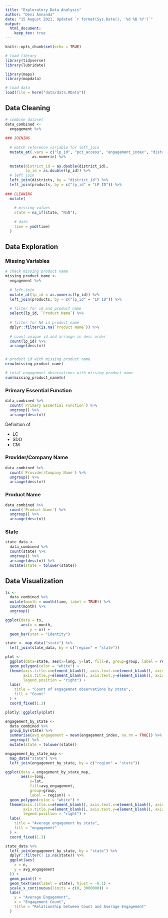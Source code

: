 ```yaml
---
title: "Exploratory Data Analysis"
author: "Devi Annanda"
date: "15 August 2021, Updated `r format(Sys.Date(), '%d %B %Y')`"
output: 
  html_document:
    keep_tex: true
---
```


```r
knitr::opts_chunk$set(echo = TRUE)

# load library
library(tidyverse)
library(lubridate)

library(maps)
library(mapdata)
```

```r
# load data
load(file = here("data/data.RData"))
```

## Data Cleaning

```r
# combine dataset
data_combined <- 
  engagement %>% 
  
### JOINING
  
  # match reference variable for left_join
  mutate_at(.vars = c("lp_id", "pct_access", "engagement_index", "district_id"),
            as.numeric) %>% 
  
  mutate(district_id = as.double(district_id),
         lp_id = as.double(lp_id)) %>% 
  # left join
  left_join(districts, by = "district_id") %>% 
  left_join(products, by = c("lp_id" = "LP ID")) %>% 
  
### CLEANING
  mutate(
    
    # missing values
    state = na_if(state, "NaN"),
    
    # date
    time = ymd(time)
  )
```


## Data Exploration

### Missing Variables

```r
# check missing product name
missing_product_name <- 
  engagement %>% 
  
  # left-join
  mutate_at(lp_id = as.numeric(lp_id)) %>% 
  left_join(products, by = c("lp_id" = "LP ID")) %>% 
  
  # filter for id and product name
  select(lp_id, `Product Name`) %>% 
  
  # filter for NA in product name
  dplyr::filter(is.na(`Product Name`)) %>% 
  
  # count unique id and arrange in desc order
  count(lp_id) %>% 
  arrange(desc(n))


# product id with missing product name
nrow(missing_product_name)

# total engagemnet observations with missing product name
sum(missing_product_name$n)
```


### Primary Essential Function

```r
data_combined %>% 
  count(`Primary Essential Function`) %>% 
  ungroup() %>% 
  arrange(desc(n))
```

Definition of

- LC
- SDO
- CM

### Provider/Company Name
```r
data_combined %>% 
  count(`Provider/Company Name`) %>% 
  ungroup() %>% 
  arrange(desc(n))
```

### Product Name
```r
data_combined %>% 
  count(`Product Name`) %>% 
  ungroup() %>% 
  arrange(desc(n))
```

### State
```r
state_data <- 
  data_combined %>% 
  count(state) %>% 
  ungroup() %>% 
  arrange(desc(n)) %>% 
  mutate(state = tolower(state))
```


## Data Visualization

```r
ts <-
  data_combined %>% 
  mutate(month = month(time, label = TRUE)) %>% 
  count(month) %>% 
  ungroup()

ggplot(data = ts,
       aes(x = month,
           y = n)) +
  geom_bar(stat = "identity")
```


```r
state <- map_data("state") %>% 
  left_join(state_data, by = c("region" = "state"))

plot <- 
  ggplot(data=state, aes(x=long, y=lat, fill=n, group=group, label = region)) + 
  geom_polygon(color = "white") + 
  theme(axis.title.x=element_blank(), axis.text.x=element_blank(), axis.ticks.x=element_blank(),
        axis.title.y=element_blank(), axis.text.y=element_blank(), axis.ticks.y=element_blank(),
        legend.position = "right") + 
  labs(
    title = "Count of engagemnet observations by state",
    fill = "Count"
  ) +
  coord_fixed(1.3)

plotly::ggplotly(plot)
```

```r
engagement_by_state <- 
  data_combined %>% 
  group_by(state) %>%
  summarise(avg_engagement = mean(engagement_index, na.rm = TRUE)) %>% 
  ungroup() %>% 
  mutate(state = tolower(state))

engagement_by_state_map <- 
  map_data("state") %>% 
  left_join(engagement_by_state, by = c("region" = "state"))

ggplot(data = engagement_by_state_map, 
       aes(x=long, 
           y=lat, 
           fill=avg_engagement, 
           group=group, 
           label = region)) + 
  geom_polygon(color = "white") + 
  theme(axis.title.x=element_blank(), axis.text.x=element_blank(), axis.ticks.x=element_blank(),
        axis.title.y=element_blank(), axis.text.y=element_blank(), axis.ticks.y=element_blank(),
        legend.position = "right") + 
  labs(
    title = "Average engagement by state",
    fill = "engagement"
  ) +
  coord_fixed(1.3)
```

```r
state_data %>% 
  left_join(engagement_by_state, by = "state") %>% 
  dplyr::filter(! is.na(state)) %>% 
  ggplot(aes(
    x = n,
    y = avg_engagement
  )) +
  geom_point() +
  geom_text(aes(label = state), hjust = -0.1) +
  scale_x_continuous(limits = c(0, 3000000)) +
  labs(
    y = "Average Engagement",
    x = "Engagement Count",
    title = "Relationship between Count and Average Engagement"
  )

```

